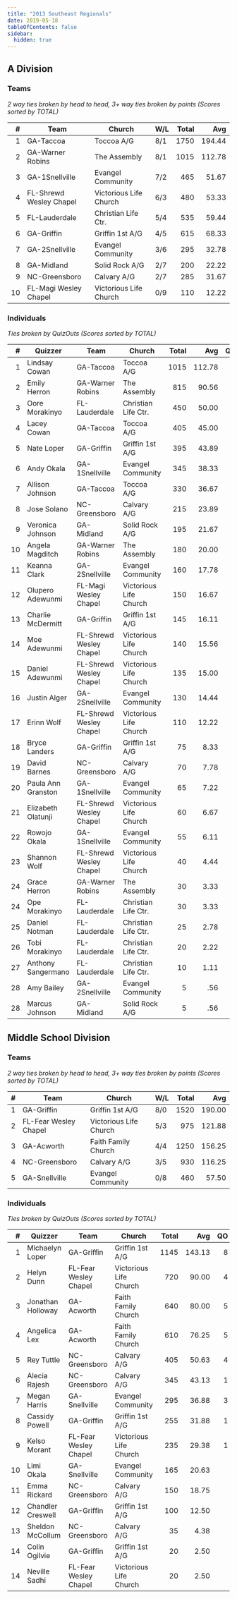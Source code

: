 ```yaml
---
title: "2013 Southeast Regionals"
date: 2019-05-18
tableOfContents: false
sidebar:
  hidden: true
---
```


## A Division

### Teams

*2 way ties broken by head to head, 3+ way ties broken by points (Scores sorted by TOTAL)*

|    # | Team                    | Church                 | W/L | Total |    Avg |
| ---: | ----------------------- | ---------------------- | --- | ----: | -----: |
|    1 | GA-Taccoa               | Toccoa A/G             | 8/1 |  1750 | 194.44 |
|    2 | GA-Warner Robins        | The Assembly           | 8/1 |  1015 | 112.78 |
|    3 | GA-1Snellville          | Evangel Community      | 7/2 |   465 |  51.67 |
|    4 | FL-Shrewd Wesley Chapel | Victorious Life Church | 6/3 |   480 |  53.33 |
|    5 | FL-Lauderdale           | Christian Life Ctr.    | 5/4 |   535 |  59.44 |
|    6 | GA-Griffin              | Griffin 1st A/G        | 4/5 |   615 |  68.33 |
|    7 | GA-2Snellville          | Evangel Community      | 3/6 |   295 |  32.78 |
|    8 | GA-Midland              | Solid Rock A/G         | 2/7 |   200 |  22.22 |
|    9 | NC-Greensboro           | Calvary A/G            | 2/7 |   285 |  31.67 |
|   10 | FL-Magi Wesley Chapel   | Victorious Life Church | 0/9 |   110 |  12.22 |

### Individuals

*Ties broken by QuizOuts (Scores sorted by TOTAL)*

|    # | Quizzer            | Team                    | Church                 | Total |    Avg |   QO |
| ---: | ------------------ | ----------------------- | ---------------------- | ----: | -----: | ---: |
|    1 | Lindsay Cowan      | GA-Taccoa               | Toccoa A/G             |  1015 | 112.78 |    8 |
|    2 | Emily Herron       | GA-Warner Robins        | The Assembly           |   815 |  90.56 |    6 |
|    3 | Oore Morakinyo     | FL-Lauderdale           | Christian Life Ctr.    |   450 |  50.00 |    3 |
|    4 | Lacey Cowan        | GA-Taccoa               | Toccoa A/G             |   405 |  45.00 |    3 |
|    5 | Nate Loper         | GA-Griffin              | Griffin 1st A/G        |   395 |  43.89 |    4 |
|    6 | Andy Okala         | GA-1Snellville          | Evangel Community      |   345 |  38.33 |    2 |
|    7 | Allison Johnson    | GA-Taccoa               | Toccoa A/G             |   330 |  36.67 |    3 |
|    8 | Jose Solano        | NC-Greensboro           | Calvary A/G            |   215 |  23.89 |      |
|    9 | Veronica Johnson   | GA-Midland              | Solid Rock A/G         |   195 |  21.67 |      |
|   10 | Angela Magditch    | GA-Warner Robins        | The Assembly           |   180 |  20.00 |    1 |
|   11 | Keanna Clark       | GA-2Snellville          | Evangel Community      |   160 |  17.78 |      |
|   12 | Olupero Adewunmi   | FL-Magi Wesley Chapel   | Victorious Life Church |   150 |  16.67 |      |
|   13 | Charlie McDermitt  | GA-Griffin              | Griffin 1st A/G        |   145 |  16.11 |    1 |
|   14 | Moe Adewunmi       | FL-Shrewd Wesley Chapel | Victorious Life Church |   140 |  15.56 |    1 |
|   15 | Daniel Adewunmi    | FL-Shrewd Wesley Chapel | Victorious Life Church |   135 |  15.00 |      |
|   16 | Justin Alger       | GA-2Snellville          | Evangel Community      |   130 |  14.44 |    1 |
|   17 | Erinn Wolf         | FL-Shrewd Wesley Chapel | Victorious Life Church |   110 |  12.22 |      |
|   18 | Bryce Landers      | GA-Griffin              | Griffin 1st A/G        |    75 |   8.33 |      |
|   19 | David Barnes       | NC-Greensboro           | Calvary A/G            |    70 |   7.78 |      |
|   20 | Paula Ann Granston | GA-1Snellville          | Evangel Community      |    65 |   7.22 |      |
|   21 | Elizabeth Olatunji | FL-Shrewd Wesley Chapel | Victorious Life Church |    60 |   6.67 |      |
|   22 | Rowojo Okala       | GA-1Snellville          | Evangel Community      |    55 |   6.11 |      |
|   23 | Shannon Wolf       | FL-Shrewd Wesley Chapel | Victorious Life Church |    40 |   4.44 |      |
|   24 | Grace Herron       | GA-Warner Robins        | The Assembly           |    30 |   3.33 |      |
|   24 | Ope Morakinyo      | FL-Lauderdale           | Christian Life Ctr.    |    30 |   3.33 |      |
|   25 | Daniel Notman      | FL-Lauderdale           | Christian Life Ctr.    |    25 |   2.78 |      |
|   26 | Tobi Morakinyo     | FL-Lauderdale           | Christian Life Ctr.    |    20 |   2.22 |      |
|   27 | Anthony Sangermano | FL-Lauderdale           | Christian Life Ctr.    |    10 |   1.11 |      |
|   28 | Amy Bailey         | GA-2Snellville          | Evangel Community      |     5 |    .56 |      |
|   28 | Marcus Johnson     | GA-Midland              | Solid Rock A/G         |     5 |    .56 |      |

## Middle School Division

### Teams

*2 way ties broken by head to head, 3+ way ties broken by points (Scores sorted by TOTAL)*

|    # | Team                  | Church                 | W/L | Total |    Avg |
| ---: | --------------------- | ---------------------- | --- | ----: | -----: |
|    1 | GA-Griffin            | Griffin 1st A/G        | 8/0 |  1520 | 190.00 |
|    2 | FL-Fear Wesley Chapel | Victorious Life Church | 5/3 |   975 | 121.88 |
|    3 | GA-Acworth            | Faith Family Church    | 4/4 |  1250 | 156.25 |
|    4 | NC-Greensboro         | Calvary A/G            | 3/5 |   930 | 116.25 |
|    5 | GA-Snellville         | Evangel Community      | 0/8 |   460 |  57.50 |

### Individuals

*Ties broken by QuizOuts (Scores sorted by TOTAL)*

|    # | Quizzer           | Team                  | Church                 | Total |    Avg |   QO |
| ---: | ----------------- | --------------------- | ---------------------- | ----: | -----: | ---: |
|    1 | Michaelyn Loper   | GA-Griffin            | Griffin 1st A/G        |  1145 | 143.13 |    8 |
|    2 | Helyn Dunn        | FL-Fear Wesley Chapel | Victorious Life Church |   720 |  90.00 |    4 |
|    3 | Jonathan Holloway | GA-Acworth            | Faith Family Church    |   640 |  80.00 |    5 |
|    4 | Angelica Lex      | GA-Acworth            | Faith Family Church    |   610 |  76.25 |    5 |
|    5 | Rey Tuttle        | NC-Greensboro         | Calvary A/G            |   405 |  50.63 |    4 |
|    6 | Alecia Rajesh     | NC-Greensboro         | Calvary A/G            |   345 |  43.13 |    1 |
|    7 | Megan Harris      | GA-Snellville         | Evangel Community      |   295 |  36.88 |    3 |
|    8 | Cassidy Powell    | GA-Griffin            | Griffin 1st A/G        |   255 |  31.88 |    1 |
|    9 | Kelso Morant      | FL-Fear Wesley Chapel | Victorious Life Church |   235 |  29.38 |    1 |
|   10 | Limi Okala        | GA-Snellville         | Evangel Community      |   165 |  20.63 |      |
|   11 | Emma Rickard      | NC-Greensboro         | Calvary A/G            |   150 |  18.75 |      |
|   12 | Chandler Creswell | GA-Griffin            | Griffin 1st A/G        |   100 |  12.50 |      |
|   13 | Sheldon McCollum  | NC-Greensboro         | Calvary A/G            |    35 |   4.38 |      |
|   14 | Colin Ogilvie     | GA-Griffin            | Griffin 1st A/G        |    20 |   2.50 |      |
|   14 | Neville Sadhi     | FL-Fear Wesley Chapel | Victorious Life Church |    20 |   2.50 |      |
